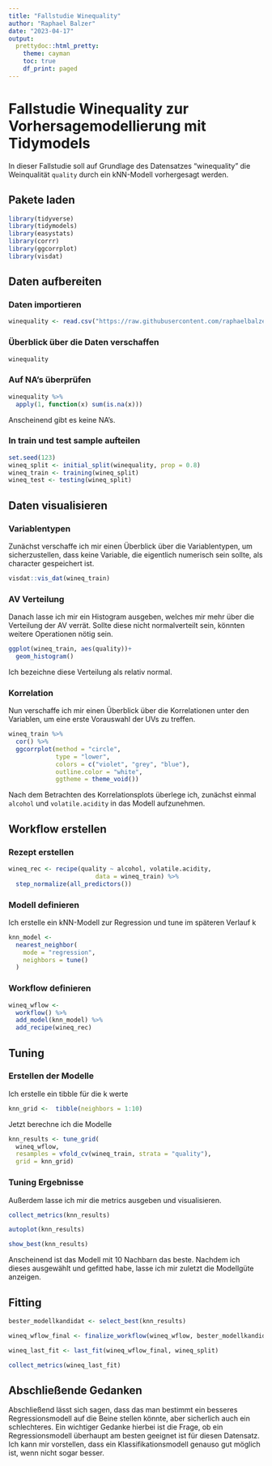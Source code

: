 ```yaml
---
title: "Fallstudie Winequality"
author: "Raphael Balzer"
date: "2023-04-17"
output: 
  prettydoc::html_pretty:
    theme: cayman
    toc: true
    df_print: paged
---
```


# Fallstudie Winequality zur Vorhersagemodellierung mit Tidymodels

In dieser Fallstudie soll auf Grundlage des Datensatzes "winequality" die Weinqualität `quality` durch ein kNN-Modell vorhergesagt werden.

## Pakete laden

```r
library(tidyverse)
library(tidymodels)
library(easystats)
library(corrr)
library(ggcorrplot)
library(visdat)
```


## Daten aufbereiten

### Daten importieren

```r
winequality <- read.csv("https://raw.githubusercontent.com/raphaelbalzer/data/main/winequality.csv")
```

### Überblick über die Daten verschaffen

```r
winequality
```

### Auf NA's überprüfen

```r
winequality %>% 
  apply(1, function(x) sum(is.na(x)))
```

Anscheinend gibt es keine NA's.

### In train und test sample aufteilen

```r
set.seed(123)
wineq_split <- initial_split(winequality, prop = 0.8)
wineq_train <- training(wineq_split)
wineq_test <- testing(wineq_split)
```

## Daten visualisieren

### Variablentypen

Zunächst verschaffe ich mir einen Überblick über die Variablentypen, um sicherzustellen, dass keine Variable, die eigentlich numerisch sein sollte, als character gespeichert ist.

```r
visdat::vis_dat(wineq_train)
```

### AV Verteilung

Danach lasse ich mir ein Histogram ausgeben, welches mir mehr über die Verteilung der AV verrät. Sollte diese nicht normalverteilt sein, könnten weitere Operationen nötig sein.

```r
ggplot(wineq_train, aes(quality))+
  geom_histogram()
```

Ich bezeichne diese Verteilung als relativ normal.

### Korrelation

Nun verschaffe ich mir einen Überblick über die Korrelationen unter den Variablen, um eine erste Vorauswahl der UVs zu treffen.

```r
wineq_train %>% 
  cor() %>% 
  ggcorrplot(method = "circle", 
             type = "lower",
             colors = c("violet", "grey", "blue"),
             outline.color = "white",
             ggtheme = theme_void())
```

Nach dem Betrachten des Korrelationsplots überlege ich, zunächst einmal `alcohol` und `volatile.acidity` in das Modell aufzunehmen.

## Workflow erstellen

### Rezept erstellen

```r
wineq_rec <- recipe(quality ~ alcohol, volatile.acidity,
                        data = wineq_train) %>%
  step_normalize(all_predictors())
```

### Modell definieren

Ich erstelle ein kNN-Modell zur Regression und tune im späteren Verlauf k

```r
knn_model <-
  nearest_neighbor(
    mode = "regression",
    neighbors = tune()
  ) 
```

### Workflow definieren

```r
wineq_wflow <- 
  workflow() %>% 
  add_model(knn_model) %>% 
  add_recipe(wineq_rec)
```

## Tuning

### Erstellen der Modelle

Ich erstelle ein tibble für die k werte

```r
knn_grid <-  tibble(neighbors = 1:10)
```

Jetzt berechne ich die Modelle

```r
knn_results <- tune_grid(
  wineq_wflow,
  resamples = vfold_cv(wineq_train, strata = "quality"),
  grid = knn_grid)
```

### Tuning Ergebnisse

Außerdem lasse ich mir die metrics ausgeben und visualisieren.

```r
collect_metrics(knn_results)
```

```r
autoplot(knn_results)
```

```r
show_best(knn_results)
```

Anscheinend ist das Modell mit 10 Nachbarn das beste. Nachdem ich dieses ausgewählt und gefitted habe, lasse ich mir zuletzt die Modellgüte anzeigen.

## Fitting

```r
bester_modellkandidat <- select_best(knn_results)

wineq_wflow_final <- finalize_workflow(wineq_wflow, bester_modellkandidat)

wineq_last_fit <- last_fit(wineq_wflow_final, wineq_split)

collect_metrics(wineq_last_fit)
```

## Abschließende Gedanken

Abschließend lässt sich sagen, dass das man bestimmt ein besseres Regressionsmodell auf die Beine stellen könnte, aber sicherlich auch ein schlechteres. Ein wichtiger Gedanke hierbei ist die Frage, ob ein Regressionsmodell überhaupt am besten geeignet ist für diesen Datensatz. Ich kann mir vorstellen, dass ein Klassifikationsmodell genauso gut möglich ist, wenn nicht sogar besser.
